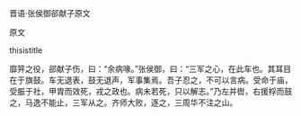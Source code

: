 


晋语·张侯御郤献子原文

原文

thisistitle

靡笄之役，郤献子伤，曰：“余病喙。”张侯御，曰：“三军之心，在此车也。其耳目在于旗鼓。车无退表，鼓无退声，军事集焉。吾子忍之，不可以言病。受命于庙，受脤于社，甲胄而效死，戎之政也。病未若死，只以解志。”乃左并辔，右援桴而鼓之，马逸不能止，三军从之。齐师大败，逐之，三周华不注之山。

